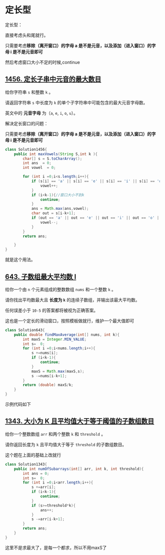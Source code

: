 # 定长型

定长型：

直接考虑头和尾就行。

只需要考虑**移除（离开窗口）的字母 a 是不是元音，以及添加（进入窗口）的字母 i 是不是元音即可**

然后考虑窗口大小不足的时候,continue

## [1456. 定长子串中元音的最大数目](https://leetcode.cn/problems/maximum-number-of-vowels-in-a-substring-of-given-length/)

给你字符串 `s` 和整数 `k` 。

请返回字符串 `s` 中长度为 `k` 的单个子字符串中可能包含的最大元音字母数。

英文中的 **元音字母** 为（`a`, `e`, `i`, `o`, `u`）。



解决定长窗口的问题：

只需要考虑**移除（离开窗口）的字母 a 是不是元音，以及添加（进入窗口）的字母 i 是不是元音即可**



```java
class Solution1456{
    public int maxVowels(String S,int k ){
        char[] s = S.toCharArray();
        int ans  = 0;
        int vowel  = 0;

        for (int i =0;i<s.length;i++){
            if (s[i] == 'a' || s[i] == 'e' || s[i] == 'i' || s[i] == 'o' || s[i] == 'u'){
                vowel++;
            }
            if (i<k-1){//窗口大小不到k
                continue;
            }
            ans = Math.max(ans,vowel);
            char out = s[i-k+1];
            if (out == 'a' || out == 'e' || out == 'i' || out == 'o' || out == 'u'){
                vowel--;
            }
        }
        return ans;

    }
}
```

就是这个用法。

## [643. 子数组最大平均数 I](https://leetcode.cn/problems/maximum-average-subarray-i/)

给你一个由 `n` 个元素组成的整数数组 `nums` 和一个整数 `k` 。

请你找出平均数最大且 **长度为 `k`** 的连续子数组，并输出该最大平均数。

任何误差小于 `10-5` 的答案都将被视为正确答案。



这也是一个定长的滑动窗口，按照模板做就行，维护一个最大值即可

```java
class Solution643{
    public double findMaxAverage(int[] nums, int k){
        int maxS = Integer.MIN_VALUE;
        int s=  0;
        for (int i =0;i<nums.length;i++){
            s +=nums[i];
            if (i<k-1){
                continue;
            }
            maxS = Math.max(maxS,s);
            s -=nums[i-k+1];
        }
        return (double) maxS/k;
    }
}

```

示例代码如下

## [1343. 大小为 K 且平均值大于等于阈值的子数组数目](https://leetcode.cn/problems/number-of-sub-arrays-of-size-k-and-average-greater-than-or-equal-to-threshold/)

给你一个整数数组 `arr` 和两个整数 `k` 和 `threshold` 。

请你返回长度为 `k` 且平均值大于等于 `threshold` 的子数组数目。

这个题在上面的基础上改就行

```java
class Solution1343{
    public int numOfSubarrays(int[] arr, int k, int threshold){
        int ans = 0;
        int s=  0;
        for (int i =0;i<arr.length;i++){
            s +=arr[i];
            if (i<k-1){
                continue;
            }
            if (s>=threshold*k){
                ans++;
            }
            s -=arr[i-k+1];
        }
        return ans;
    }
}

```

这里不是求最大了，是每一个都求，所以不用maxS了
